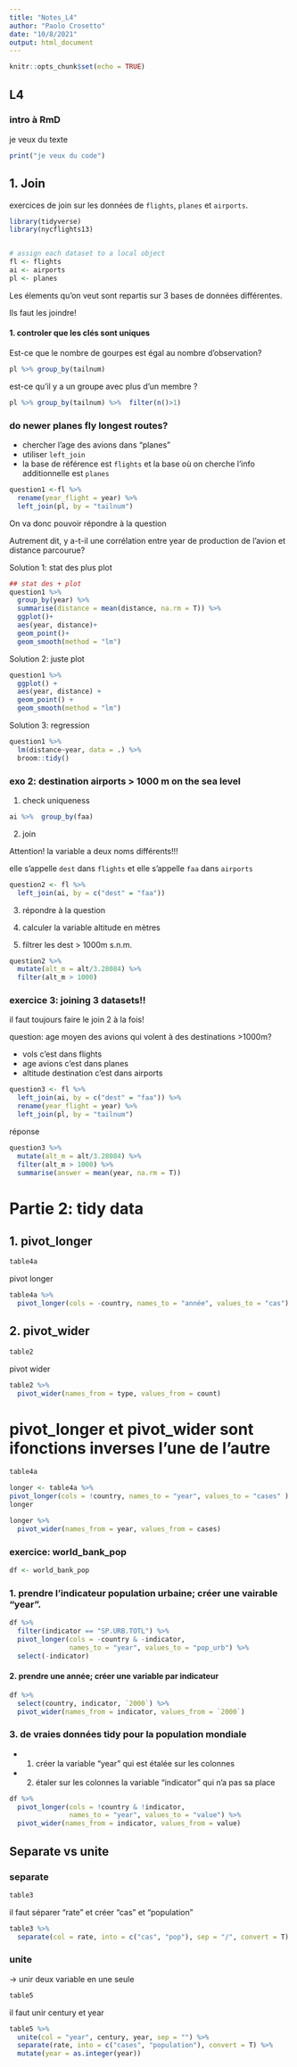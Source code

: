 ```yaml
---
title: "Notes_L4"
author: "Paolo Crosetto"
date: "10/8/2021"
output: html_document
---
```


```r
knitr::opts_chunk$set(echo = TRUE)
```

## L4

### intro à RmD

je veux du texte

```r
print("je veux du code")
```

## 1. Join

exercices de join sur les données de `flights`, `planes` et `airports`.

```r
library(tidyverse)
library(nycflights13)


# assign each dataset to a local object
fl <- flights
ai <- airports
pl <- planes

```

Les élements qu'on veut sont repartis sur 3 bases de données différentes.

Ils faut les joindre!

#### 1. controler que les clés sont uniques

Est-ce que le nombre de gourpes est égal au nombre d'observation? 

```r
pl %>% group_by(tailnum)
```

est-ce qu'il y a un groupe avec plus d'un membre ?
```r
pl %>% group_by(tailnum) %>%  filter(n()>1)

```

### do newer planes fly longest routes?

- chercher l'age des avions dans "planes"
- utiliser `left_join`
- la base de référence est `flights` et la base où on cherche l'info additionnelle est `planes`

```r
question1 <-fl %>% 
  rename(year_flight = year) %>% 
  left_join(pl, by = "tailnum")
```


On va donc pouvoir répondre à la question

Autrement dit, y a-t-il une corrélation entre year de production de l'avion et distance parcourue?

Solution 1: stat des plus plot

```r
## stat des + plot
question1 %>% 
  group_by(year) %>% 
  summarise(distance = mean(distance, na.rm = T)) %>% 
  ggplot()+
  aes(year, distance)+
  geom_point()+
  geom_smooth(method = "lm")
```


Solution 2: juste plot

```r
question1 %>% 
  ggplot() +
  aes(year, distance) +
  geom_point() +
  geom_smooth(method = "lm")
```

Solution 3: regression

```r
question1 %>% 
  lm(distance~year, data = .) %>% 
  broom::tidy()
```

### exo 2: destination airports > 1000 m on the sea level

1. check uniqueness

```r
ai %>%  group_by(faa)
```


2. join

Attention! la variable a deux noms différents!!!

elle s'appelle `dest` dans `flights` et elle s'appelle `faa` dans `airports`

```r
question2 <- fl %>% 
  left_join(ai, by = c("dest" = "faa"))
```

3. répondre à la question

1. calculer la variable altitude en mètres
2. filtrer les dest > 1000m s.n.m.

```r
question2 %>% 
  mutate(alt_m = alt/3.28084) %>% 
  filter(alt_m > 1000)
```


### exercice 3: joining 3 datasets!!

il faut toujours faire le join 2 à la fois!

question: age moyen des avions qui volent à des destinations >1000m?

- vols c'est dans flights
- age avions c'est dans planes
- altitude destination c'est dans airports

```r

question3 <- fl %>% 
  left_join(ai, by = c("dest" = "faa")) %>% 
  rename(year_flight = year) %>% 
  left_join(pl, by = "tailnum")
```
réponse

```r

question3 %>% 
  mutate(alt_m = alt/3.28084) %>% 
  filter(alt_m > 1000) %>% 
  summarise(answer = mean(year, na.rm = T))

```

# Partie 2: tidy data


## 1. pivot_longer



```r
table4a
```

pivot longer

```r

table4a %>% 
  pivot_longer(cols = -country, names_to = "année", values_to = "cas")

```

## 2. pivot_wider

```r
table2
```

pivot wider

```r
table2 %>% 
  pivot_wider(names_from = type, values_from = count)
```

# pivot_longer et pivot_wider sont ifonctions inverses l'une de l'autre

```r
table4a
```
```r
longer <- table4a %>% 
pivot_longer(cols = !country, names_to = "year", values_to = "cases" )
longer
```
```r
longer %>% 
  pivot_wider(names_from = year, values_from = cases)
```

### exercice: world_bank_pop

```r
df <- world_bank_pop
```

### 1. prendre l'indicateur population urbaine; créer une vairable "year".

```r
df %>% 
  filter(indicator == "SP.URB.TOTL") %>% 
  pivot_longer(cols = -country & -indicator, 
               names_to = "year", values_to = "pop_urb") %>% 
  select(-indicator)
```


#### 2. prendre une année; créer une variable par indicateur

```r
df %>% 
  select(country, indicator, `2000`) %>% 
  pivot_wider(names_from = indicator, values_from = `2000`)
```

### 3. de vraies données tidy pour la population mondiale

- 1. créer la variable "year" qui est étalée sur les colonnes
- 2. étaler sur les colonnes la variable "indicator" qui n'a pas sa place

```r
df %>% 
  pivot_longer(cols = !country & !indicator, 
               names_to = "year", values_to = "value") %>% 
  pivot_wider(names_from = indicator, values_from = value)
```

## Separate vs unite

### separate

```r
table3
```
il faut séparer "rate" et créer "cas" et "population"

```r
table3 %>% 
  separate(col = rate, into = c("cas", "pop"), sep = "/", convert = T)
```
### unite

-> unir deux variable en une seule

```r
table5
```
il faut unir century et year

```r
table5 %>% 
  unite(col = "year", century, year, sep = "") %>% 
  separate(rate, into = c("cases", "population"), convert = T) %>% 
  mutate(year = as.integer(year))
```


